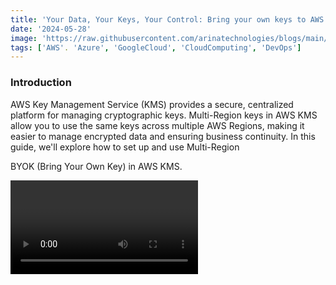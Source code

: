```yaml
---
title: 'Your Data, Your Keys, Your Control: Bring your own keys to AWS CloudHSM - Part 3'
date: '2024-05-28'
image: 'https://raw.githubusercontent.com/arinatechnologies/blogs/main/images/HSM%203.webp'
tags: ['AWS'. 'Azure', 'GoogleCloud', 'CloudComputing', 'DevOps']
---
```

### Introduction

AWS Key Management Service (KMS) provides a secure, centralized platform for managing cryptographic keys. Multi-Region keys in AWS KMS allow you to use the same keys across multiple AWS Regions, making it easier to manage encrypted data and ensuring business continuity. In this guide, we'll explore how to set up and use Multi-Region

BYOK (Bring Your Own Key) in AWS KMS.

<Video id="0z3rAhxowHY" title="Multi-region key (MRK) BYOK (bring your own key) to AWS KMS"/>

**Step 1: Setting Up Your Environment**

Before you start, ensure you have an AWS account with the necessary permissions, AWS CLI installed, and familiarity with AWS regions and KMS concepts.

**Creating an Empty Directory on EC2 Instance:**

Start by creating a new directory on your EC2 instance where you'll manage your keys:

```bash
mkdir /opt/vb-hsm/hsm-21
cd /opt/vb-hsm/hsm-21
```

**Step 2: Creating a Multi-Region KMS Key**

Generate a new KMS key with no key material associated, indicating it's external and multi-region:

```bash
aws kms create-key --origin EXTERNAL --region us-east-1 --multi-region
```

You'll receive an output similar to this:

```json
{
    "KeyMetadata": {
        "AWSAccountId": "735360830536",
        "KeyId": "mrk-d58582b2563a40ef893d9181052130db",
        "Arn": "arn:aws:kms:us-east-1:735360830536:key/mrk-d58582b2563a40ef893d9181052130db",
        ...
        "MultiRegion": true,
        ...
    }
}
```

Make sure to note down the `KeyId` as it will be used later.

**Step 3: Preparing for Key Import**

Create an alias for easier reference to your key:

```bash
aws kms create-alias --alias-name alias/byok-mrk --target-key-id mrk-d58582b2563a40ef893d9181052130db
```

Retrieve the parameters needed for importing your key:

```bash
aws kms get-parameters-for-import --key-id mrk-d58582b2563a40ef893d9181052130db --wrapping-algorithm RSAES_OAEP_SHA_256 --wrapping-key-spec RSA_2048 --region us-east-1 > ./WrappingParameters.json
```

Extract the import token and create a public key:

```bash
jq -r '.ImportToken' ./WrappingParameters.json > ./ImportToken.b64
echo -e "-----BEGIN PUBLIC KEY-----\n$(jq -r '.PublicKey' ./WrappingParameters.json)\n-----END PUBLIC KEY-----" > ./PublicKey.pem
openssl enc -d -base64 -A -in ./ImportToken.b64 -out ./ImportToken.bin
```

**Step 4: Importing Key Material**

Initialize your Crypto user and import settings:

```bash
export CLOUDHSM_ROLE=crypto-user
export CLOUDHSM_PIN=cu_user1:acord12345
/opt/cloudhsm/bin/cloudhsm-cli key import pem --path ./PublicKey.pem --label wrapping-key-example-21 --key-type-class rsa-public --attributes wrap=true
```

**Step 5: Replicating Key to Another Region**

Understand the mechanics of cross-Region replication, crucial for maintaining data consistency across geographical locations. Use AWS KMS’s built-in replication features to copy key material securely between regions, adhering strictly to AWS security protocols.

### Conclusion

Using AWS KMS Multi-Region keys with BYOK configurations adds a layer of flexibility and security to your cloud infrastructure, enabling seamless data encryption and decryption across different AWS Regions. By carefully following these steps and maintaining rigorous security standards, you can ensure the safety of your key material and uphold compliance across your organization.
